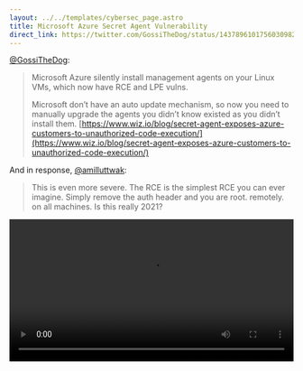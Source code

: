```yaml
---
layout: ../../templates/cybersec_page.astro
title: Microsoft Azure Secret Agent Vulnerability
direct_link: https://twitter.com/GossiTheDog/status/1437896101756030982
---
```


[@GossiTheDog](https://twitter.com/GossiTheDog):

> Microsoft Azure silently install management agents on your Linux VMs, which now have RCE and LPE vulns. 
> 
> Microsoft don’t have an auto update mechanism, so now you need to manually upgrade the agents you didn’t know existed as you didn’t install them. [https://www.wiz.io/blog/secret-agent-exposes-azure-customers-to-unauthorized-code-execution/](https://www.wiz.io/blog/secret-agent-exposes-azure-customers-to-unauthorized-code-execution/)

And in response, [@amilluttwak](https://twitter.com/amilluttwak):

> This is even more severe. The RCE is the simplest RCE you can ever imagine. Simply remove the auth header and you are root. remotely. on all machines. Is this really 2021?

<video controls preload="auto" src="/cybersec/2021-09-14.mp4" type="video/mp4" width="100%"></video>
